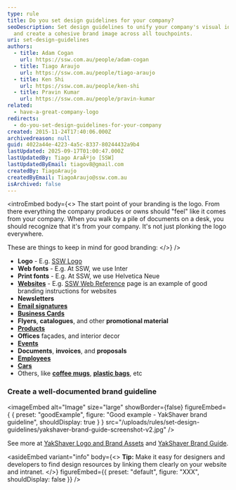 ```yaml
---
type: rule
title: Do you set design guidelines for your company?
seoDescription: Set design guidelines to unify your company's visual identity
  and create a cohesive brand image across all touchpoints.
uri: set-design-guidelines
authors:
  - title: Adam Cogan
    url: https://ssw.com.au/people/adam-cogan
  - title: Tiago Araujo
    url: https://ssw.com.au/people/tiago-araujo
  - title: Ken Shi
    url: https://ssw.com.au/people/ken-shi
  - title: Pravin Kumar
    url: https://ssw.com.au/people/pravin-kumar
related:
  - have-a-great-company-logo
redirects:
  - do-you-set-design-guidelines-for-your-company
created: 2015-11-24T17:40:06.000Z
archivedreason: null
guid: 4022a44e-4223-4a5c-8337-80244432a9b4
lastUpdated: 2025-09-17T01:00:47.000Z
lastUpdatedBy: Tiago AraÃºjo [SSW]
lastUpdatedByEmail: tiagov8@gmail.com
createdBy: TiagoAraujo
createdByEmail: TiagoAraujo@ssw.com.au
isArchived: false
---
```


<introEmbed
  body={<>
The start point of your branding is the logo. From there everything the company produces or owns should "feel" like it comes from your company. When you walk by a pile of documents on a desk, you should recognize that it's from your company. It's not just plonking the logo everywhere.

These are things to keep in mind for good branding:
  </>}
/>
* **Logo** - E.g. [SSW Logo](https://www.ssw.com.au/ssw/logo/ssw/)
* **Web fonts** - E.g. At SSW, we use Inter
* **Print fonts** - E.g. At SSW, we use Helvetica Neue
* **[Websites](/rules-to-better-websites-branding-and-marketing)** - E.g. [SSW Web Reference](https://www.ssw.com.au/ssw/company/Web-Reference.aspx) page is an example of good branding instructions for websites
* **Newsletters**
* **[Email signatures](/great-email-signatures)**
* **[Business Cards](/business-cards-branding)**
* **Flyers**, **catalogues**, and other **promotional material**
* **[Products](/products-branding)**
* **Offices** façades, and interior decor
* **[Events](/events-branding)**
* **Documents**, **invoices**, and **proposals**
* **[Employees](/employees-branding)**
* **[Cars](/cars-branding)**
* Others, like **[coffee mugs](/coffee-mugs-branding)**, **[plastic bags](/plastic-bags-branding)**, etc

### Create a well-documented brand guideline

<imageEmbed
  alt="Image"
  size="large"
  showBorder={false}
  figureEmbed={ {
    preset: "goodExample",
    figure: "Good example - YakShaver brand guideline",
    shouldDisplay: true
  } }
  src="/uploads/rules/set-design-guidelines/yakshaver-brand-guide-screenshot-v2.jpg"
/>

See more at [YakShaver Logo and Brand Assets](https://yakshaver.ai/media) and [YakShaver Brand Guide](https://yakshaver.ai/YakShaver/YakShaver-Brand-Guide-V3.pdf).

<asideEmbed
  variant="info"
  body={<>
    **Tip:** Make it easy for designers and developers to find design resources by linking them clearly on your website and intranet.
  </>}
  figureEmbed={{
    preset: "default",
    figure: "XXX",
    shouldDisplay: false
  }}
/>
